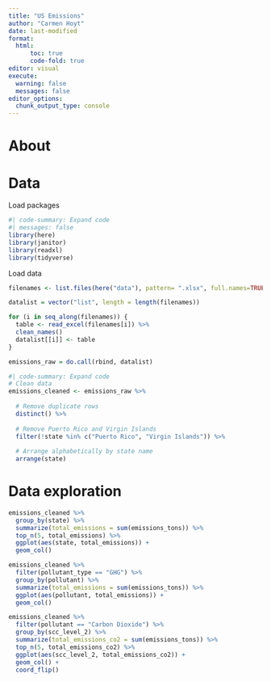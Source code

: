 ```yaml
---
title: "US Emissions"
author: "Carmen Hoyt"
date: last-modified
format:
  html:
      toc: true
      code-fold: true
editor: visual
execute:
  warning: false
  messages: false
editor_options: 
  chunk_output_type: console
---
```


# About

# Data

Load packages
```r
#| code-summary: Expand code
#| messages: false
library(here)
library(janitor)
library(readxl)
library(tidyverse)
```

Load data
```r
filenames <- list.files(here("data"), pattern= ".xlsx", full.names=TRUE)

datalist = vector("list", length = length(filenames))

for (i in seq_along(filenames)) {
  table <- read_excel(filenames[i]) %>%
  clean_names()
  datalist[[i]] <- table
}

emissions_raw = do.call(rbind, datalist)
```

```r
#| code-summary: Expand code
# Clean data
emissions_cleaned <- emissions_raw %>%
  
  # Remove duplicate rows
  distinct() %>%
  
  # Remove Puerto Rico and Virgin Islands
  filter(!state %in% c("Puerto Rico", "Virgin Islands")) %>%
  
  # Arrange alphabetically by state name
  arrange(state)
```

# Data exploration
```r
emissions_cleaned %>%
  group_by(state) %>%
  summarize(total_emissions = sum(emissions_tons)) %>%
  top_n(5, total_emissions) %>%
  ggplot(aes(state, total_emissions)) +
  geom_col()

emissions_cleaned %>%
  filter(pollutant_type == "GHG") %>%
  group_by(pollutant) %>%
  summarize(total_emissions = sum(emissions_tons)) %>%
  ggplot(aes(pollutant, total_emissions)) +
  geom_col()

emissions_cleaned %>%
  filter(pollutant == "Carbon Dioxide") %>%
  group_by(scc_level_2) %>%
  summarize(total_emissions_co2 = sum(emissions_tons)) %>%
  top_n(5, total_emissions_co2) %>%
  ggplot(aes(scc_level_2, total_emissions_co2)) +
  geom_col() +
  coord_flip()
```

